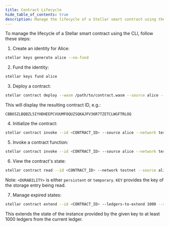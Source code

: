 ```yaml
---
title: Contract Lifecycle
hide_table_of_contents: true
description: Manage the lifecycle of a Stellar smart contract using the CLI.
---
```


To manage the lifecycle of a Stellar smart contract using the CLI, follow these steps:

1. Create an identity for Alice:

```bash
stellar keys generate alice --no-fund
```

2. Fund the identity:

```bash
stellar keys fund alice
```

3. Deploy a contract:

```bash
stellar contract deploy --wasm /path/to/contract.wasm --source alice --network testnet
```

This will display the resulting contract ID, e.g.:

```
CBB65ZLBQBZL5IYHDHEEPCVUUMFOQUZSQKAJFV36R7TZETCLWGFTRLOQ
```

4. Initialize the contract:

```bash
stellar contract invoke --id <CONTRACT_ID> --source alice --network testnet -- initialize --param1 value1 --param2 value2
```

5. Invoke a contract function:

```bash
stellar contract invoke --id <CONTRACT_ID> --source alice --network testnet -- function_name --arg1 value1 --arg2 value2
```

6. View the contract's state:

```bash
stellar contract read --id <CONTRACT_ID> --network testnet --source alice --durability <DURABILITY> --key <KEY>
```

Note: `<DURABILITY>` is either `persistent` or `temporary`. `KEY` provides the key of the storage entry being read.

7. Manage expired states:

```bash
stellar contract extend --id <CONTRACT_ID> --ledgers-to-extend 1000 --source alice --network testnet --durability <DURABILITY> --key <KEY>
```

This extends the state of the instance provided by the given key to at least 1000 ledgers from the current ledger.
